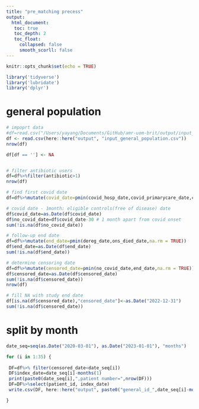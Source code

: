 ```yaml
---
title: "pre_matching precess"
output: 
  html_document:
   toc: true
   toc_depth: 2
   toc_float:
     collapsed: false
     smooth_scorll: false
---
```


```r
knitr::opts_chunk$set(echo = TRUE)
```


```r
library('tidyverse')
library('lubridate')
library('dplyr')
```

# general population
```r
# impoprt data
#df=read.csv("/Users/yayang/Documents/GitHub/amr-uom-brit/output/input_general_population.csv")
df <- read.csv(here::here("output", "input_general_population.csv"))
nrow(df)

df[df == ''] <- NA


# filter antibiotic users
df=df%>%filter(antibiotic>1)
nrow(df)

# find first covid date
df=df%>%mutate(covid_date=pmin(covid_hosp_date,covid_primarycare_date,covid_SGSS_date,covid_died_date_cpns,covid_died_date_ons,na.rm = TRUE))

# covid date - 1month: eligible controls(free of disease) date
df$covid_date=as.Date(df$covid_date)
df$no_covid_date=df$covid_date-30 # 1 month apart from covid onset
sum(!is.na(df$no_covid_date))

# follow-up end date 
df=df%>%mutate(end_date=pmin(dereg_date,ons_died_date,na.rm = TRUE))
df$end_date=as.Date(df$end_date)
sum(!is.na(df$end_date))

# determine censoring date
df=df%>%mutate(censored_date=pmin(no_covid_date,end_date,na.rm = TRUE))
df$censored_date=as.Date(df$censored_date)
sum(!is.na(df$censored_date))
nrow(df)

# fill NA with study end date
df[is.na(df$censored_date),"censored_date"]<-as.Date("2022-12-31")
sum(!is.na(df$censored_date))


```

# split by month
```r
date_seq=seq(as.Date("2020-03-01"), as.Date("2023-01-01"), "months")

for (i in 1:35) {
  
 DF=df%>% filter(censored_date<date_seq[i])
 DF$index_date=date_seq[i]-months(1)
 print(paste0(date_seq[i],",patient number=",nrow(DF)))
 DF=DF%>%select(patient_id, index_date)
 write.csv(DF, here::here("output", paste0("general_id_",date_seq[i]-months(1),".csv")))

}


```
